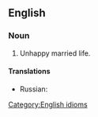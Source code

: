 ==English==

===Noun===
{{head|en|noun|head=[[cat]] and [[dog]] [[life]]}}

# Unhappy married life.

====Translations====
{{trans-top|unhappy married life}}
{{trans-mid}}
* Russian: {{qualifier|to lead a cat and dog life}} {{t|ru|([[жить]]) [[как кошка с собакой]]}}
{{trans-bottom}}

[[Category:English idioms]]